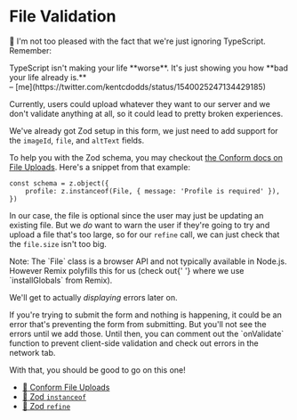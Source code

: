 # File Validation

<EpicVideo url="https://www.epicweb.dev/workshops/professional-web-forms/file-upload/typescript-integration" />

🦺 I'm not too pleased with the fact that we're just ignoring TypeScript.
Remember:

<callout-success>
	TypeScript isn't making your life **worse**. It's just showing you how **bad
	your life already is.**
	<br />– [me](https://twitter.com/kentcdodds/status/1540025247134429185)
</callout-success>

Currently, users could upload whatever they want to our server and we don't
validate anything at all, so it could lead to pretty broken experiences.

We've already got Zod setup in this form, we just need to add support for the
`imageId`, `file`, and `altText` fields.

To help you with the Zod schema, you may checkout
[the Conform docs on File Uploads](https://conform.guide/file-upload). Here's
a snippet from that example:

```tsx
const schema = z.object({
	profile: z.instanceof(File, { message: 'Profile is required' }),
})
```

In our case, the file is optional since the user may just be updating an
existing file. But we _do_ want to warn the user if they're going to try and
upload a file that's too large, so for our `refine` call, we can just check that
the `file.size` isn't too big.

<callout-info class="aside">
	Note: The `File` class is a browser API and not typically available in
	Node.js. However Remix polyfills this for us (check out{' '}
	<InlineFile file="index.js" /> where we use `installGlobals` from Remix).
</callout-info>

We'll get to actually _displaying_ errors later on.

<callout-danger>
	If you're trying to submit the form and nothing is happening, it could be an
	error that's preventing the form from submitting. But you'll not see the
	errors until we add those. Until then, you can comment out the `onValidate`
	function to prevent client-side validation and check out errors in the network
	tab.
</callout-danger>

With that, you should be good to go on this one!

- [📜 Conform File Uploads](https://conform.guide/file-upload)
- [📜 Zod `instanceof`](https://zod.dev/?id=instanceof)
- [📜 Zod `refine`](https://zod.dev/?id=refine)
